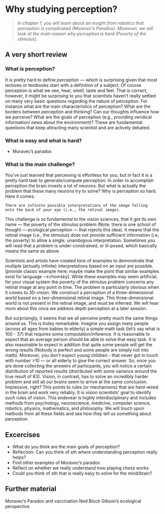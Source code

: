 # Why studying perception?

>*In chapter 1, you will learn about an insight from robotics that perception is complicated (Moravec's Paradox). Moreover, we will look at the main reason why perception is hard (Poverty of the stimulus).*
   
## A very short review   

### What is perception?

It is pretty hard to define *perception* — which is surprising given that most lectures or textbooks start with a definition of a subject. Of course perception is what we see, hear, smell, taste and feel. That is correct, however, it might be surprising to you that scientists haven't really settled on many very basic questions regarding the nature of perception. For instance what are the main characteristics of perception? What are the borders between perception and thinking? Can our thoughts influence how we perceive? What are the goals of perception (e.g., providing veridical information/ news about the environment)? These are fundamental questions that keep attracting many scientist and are actively debated.

### What is easy and what is hard?
- Moravec's paradox

### What is the main challenge?
You've just learned that perceiving is effortless for you, but in fact it is a pretty hard task to generate/compute perception. In order to accomplish perception the brain invests a lot of neurons. But what is actually the problem that these many neurons try to solve? Why is perception so hard. Here it comes:

```
There are infinite possible interpretations of the image falling   
onto the back of your eye (i.e., the retinal image).
```

This challenge is so fundamental to the vision sciences, that it got its own name — the poverty of the stimulus problem (Note: there is one school of thought — ecological perception — that rejects this idea). It means that the retinal image (i.e., the stimulus) does not provide sufficient information (i.e, the poverty) to allow a single, unambigous interpretation. Sometimes you will read that a problem is under-constrained, or ill-posed, which basically means the same as above.

Scientists and artists have created tons of examples to demonstrate that multiple (actually infinite) interpretations based on an input are possible. [provide classic example here; maybe make the point that similar examples exist for language -->chomsky]. While these examples may seem artificial, for your visual system the poverty of the stimulus problem concerns any retinal image at any point in time. The problem is particularly obvious when it comes to 3D-vision. We construct a perception of a three-dimensional world based on a two-dimensional retinal image. This three-dimensional world is not present in the retinal image, and must be inferred. We will hear more about this once we address depth perception at a later session. 

But surprisingly, it seems that we all perceive pretty much the same things around us. This is truley remarkable. Imagine you assign many people (across all ages from babies to elderly) a simple math task (let's say what is 100 - 37) that requires some computation/inference. It is reasonable to expect that an average person should be able to solve that easy task. It is also reasonable to expect in addition that quite some people will get the wrong results (Nobody is perfect and some people are simply not into math). Moreover, you don't expect young children - that never got in touch with number >10 — or all elderly to give the correct answer.  So, once you are done collecting the answers of particpants, you will notice a certain distribution of reported results (distributed with some variance around the true result of 63). Vision, in contrast, has to solve an incredibly harder problem and still all our brains seem to arrive at the same conclusion. Impressive, right? This points to rules (or mechanisms) that are hard-wired in the brain and work very reliably. It is vision scientists' goal to identify such rules of vision. This endevear is highly interdisciplinary and includes methods from psychology, neuroscience, medicine, computer science, robotics, physics, mathematics, and philosophy. We will touch upon methods from all these fields and see how they tell us something about perception.

## Excercises

- What do you think are the main goals of perception?
- Reflection: Can you think of sth where understanding perception really helps?
- Find other examples of Moravec's paradox
- Reflect on whether we really understand how playing chess works
- Could you think of sth that is really easy to solve for the mind/brain?
   

## Further material
Moravec's Paradox and vaccination
Ned Block
Gibson's ecological perspective